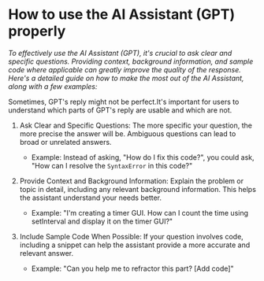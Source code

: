 
# How to use the AI Assistant (GPT) properly

_To effectively use the AI Assistant (GPT), it's crucial to ask clear and
specific questions. Providing context, background information, and sample code
where applicable can greatly improve the quality of the response. Here's a
detailed guide on how to make the most out of the AI Assistant, along with a
few examples:_

<Callout type="warning">
  Sometimes, GPT's reply might not be perfect.It's important for users to
  understand which parts of GPT's reply are usable and which are not.
</Callout>

1.  Ask Clear and Specific Questions: The more specific your question, the more precise the answer will be. Ambiguous questions can lead to broad or unrelated answers.

    - Example: Instead of asking, "How do I fix this code?", you could ask, "How can I resolve the `SyntaxError` in this code?"

2.  Provide Context and Background Information: Explain the problem or topic in detail, including any relevant background information. This helps the assistant understand your needs better.

    - Example: "I'm creating a timer GUI. How can I count the time using setInterval and display it on the timer GUI?"

3.  Include Sample Code When Possible: If your question involves code, including a snippet can help the assistant provide a more accurate and relevant answer.

    - Example: "Can you help me to refractor this part? [Add code]"
